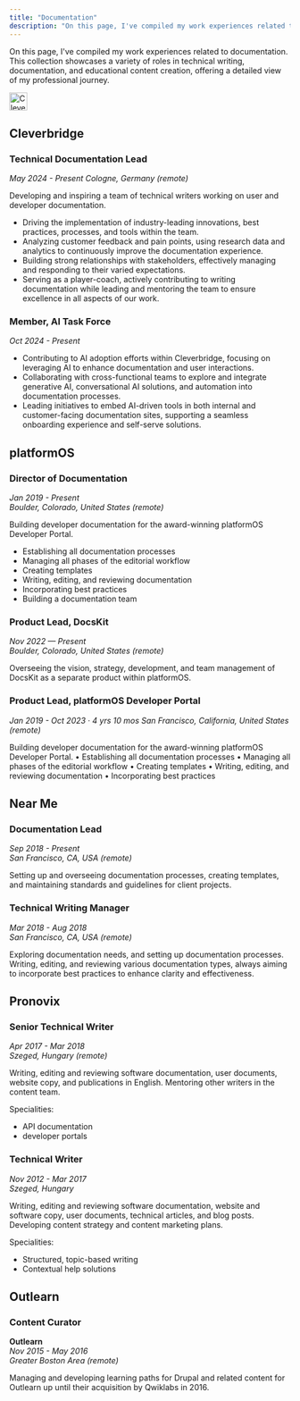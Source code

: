 ```yaml
---
title: "Documentation"
description: "On this page, I've compiled my work experiences related to documentation."
---
```


On this page, I've compiled my work experiences related to documentation. This collection showcases a variety of roles in technical writing, documentation, and educational content creation, offering a detailed view of my professional journey.

<div style={{ display: "flex", alignItems: "center", gap: "10px" }}>
  <img 
    src="/images/logos/cleverbridge_logo.jpg" 
    alt="Cleverbridge Logo" 
    width="32" 
    height="32" 
    style={{ borderRadius: "8px" }} 
  />
  <h2 style={{ margin: 0 }}>Cleverbridge</h2>
</div>


### Technical Documentation Lead 
*May 2024 - Present* 
*Cologne, Germany (remote)*

Developing and inspiring a team of technical writers working on user and developer documentation.

* Driving the implementation of industry-leading innovations, best practices, processes, and tools within the team. 
* Analyzing customer feedback and pain points, using research data and analytics to continuously improve the documentation experience.
* Building strong relationships with stakeholders, effectively managing and responding to their varied expectations. 
* Serving as a player-coach, actively contributing to writing documentation while leading and mentoring the team to ensure excellence in all aspects of our work.

### Member, AI Task Force
*Oct 2024 - Present* 

* Contributing to AI adoption efforts within Cleverbridge, focusing on leveraging AI to enhance documentation and user interactions.
* Collaborating with cross-functional teams to explore and integrate generative AI, conversational AI solutions, and automation into documentation processes.
* Leading initiatives to embed AI-driven tools in both internal and customer-facing documentation sites, supporting a seamless onboarding experience and self-serve solutions.

## platformOS

### Director of Documentation 
*Jan 2019 - Present*  
*Boulder, Colorado, United States (remote)*  

Building developer documentation for the award-winning platformOS Developer Portal. 

* Establishing all documentation processes 
* Managing all phases of the editorial workflow
* Creating templates
* Writing, editing, and reviewing documentation 
* Incorporating best practices
* Building a documentation team

### Product Lead, DocsKit
*Nov 2022 — Present*  
*Boulder, Colorado, United States (remote)*   

Overseeing the vision, strategy, development, and team management of DocsKit as a separate product within platformOS.

### Product Lead, platformOS Developer Portal
*Jan 2019 - Oct 2023 · 4 yrs 10 mos*
*San Francisco, California, United States (remote)*  

Building developer documentation for the award-winning platformOS Developer Portal. 
• Establishing all documentation processes 
• Managing all phases of the editorial workflow
• Creating templates
• Writing, editing, and reviewing documentation 
• Incorporating best practices

## Near Me 

### Documentation Lead
*Sep 2018 - Present*   
*San Francisco, CA, USA (remote)*  

Setting up and overseeing documentation processes, creating templates, and maintaining standards and guidelines for client projects.

### Technical Writing Manager
*Mar 2018 - Aug 2018*  
*San Francisco, CA, USA (remote)*  

Exploring documentation needs, and setting up documentation processes. Writing, editing, and reviewing various documentation types, always aiming to incorporate best practices to enhance clarity and effectiveness.

## Pronovix

### Senior Technical Writer 
 
*Apr 2017 - Mar 2018*    
*Szeged, Hungary (remote)* 

Writing, editing and reviewing software documentation, user documents, website copy, and publications in English. Mentoring other writers in the content team. 

Specialities: 

* API documentation
* developer portals 

### Technical Writer
*Nov 2012 - Mar 2017*   
*Szeged, Hungary*  

Writing, editing and reviewing software documentation, website and software copy, user documents, technical articles, and blog posts. Developing content strategy and content marketing plans. 

Specialities: 

* Structured, topic-based writing
* Contextual help solutions 

## Outlearn

### Content Curator
**Outlearn**  
*Nov 2015 - May 2016*   
*Greater Boston Area (remote)*    

Managing and developing learning paths for Drupal and related content for Outlearn up until their acquisition by Qwiklabs in 2016. 